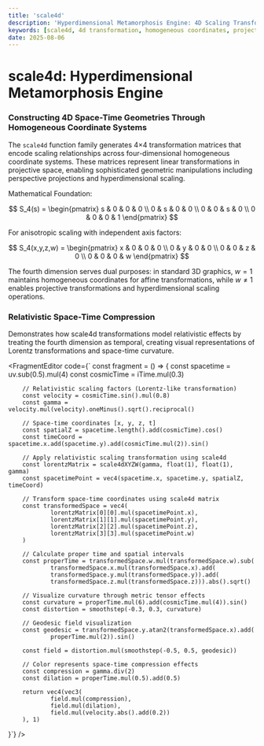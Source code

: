```yaml
---
title: 'scale4d'
description: 'Hyperdimensional Metamorphosis Engine: 4D Scaling Transformations Through Projective Geometry'
keywords: [scale4d, 4d transformation, homogeneous coordinates, projective geometry, hypercube, dimensional scaling]
date: 2025-08-06
---
```



# scale4d: Hyperdimensional Metamorphosis Engine

### Constructing 4D Space-Time Geometries Through Homogeneous Coordinate Systems

The `scale4d` function family generates 4×4 transformation matrices that encode scaling relationships across four-dimensional homogeneous coordinate systems. These matrices represent linear transformations in projective space, enabling sophisticated geometric manipulations including perspective projections and hyperdimensional scaling.

Mathematical Foundation:

$$
S_4(s) = \begin{pmatrix}
s & 0 & 0 & 0 \\
0 & s & 0 & 0 \\
0 & 0 & s & 0 \\
0 & 0 & 0 & 1
\end{pmatrix}
$$

For anisotropic scaling with independent axis factors:

$$
S_4(x,y,z,w) = \begin{pmatrix}
x & 0 & 0 & 0 \\
0 & y & 0 & 0 \\
0 & 0 & z & 0 \\
0 & 0 & 0 & w
\end{pmatrix}
$$

The fourth dimension serves dual purposes: in standard 3D graphics, $w=1$ maintains homogeneous coordinates for affine transformations, while $w \neq 1$ enables projective transformations and hyperdimensional scaling operations.

### Relativistic Space-Time Compression

Demonstrates how scale4d transformations model relativistic effects by treating the fourth dimension as temporal, creating visual representations of Lorentz transformations and space-time curvature.

<FragmentEditor
        code={`
const fragment = () => {
        const spacetime = uv.sub(0.5).mul(4)
        const cosmicTime = iTime.mul(0.3)

        // Relativistic scaling factors (Lorentz-like transformation)
        const velocity = cosmicTime.sin().mul(0.8)
        const gamma = velocity.mul(velocity).oneMinus().sqrt().reciprocal()

        // Space-time coordinates [x, y, z, t]
        const spatialZ = spacetime.length().add(cosmicTime).cos()
        const timeCoord = spacetime.x.add(spacetime.y).add(cosmicTime.mul(2)).sin()

        // Apply relativistic scaling transformation using scale4d
        const lorentzMatrix = scale4dXYZW(gamma, float(1), float(1), gamma)
        const spacetimePoint = vec4(spacetime.x, spacetime.y, spatialZ, timeCoord)

        // Transform space-time coordinates using scale4d matrix
        const transformedSpace = vec4(
                lorentzMatrix[0][0].mul(spacetimePoint.x),
                lorentzMatrix[1][1].mul(spacetimePoint.y),
                lorentzMatrix[2][2].mul(spacetimePoint.z),
                lorentzMatrix[3][3].mul(spacetimePoint.w)
        )

        // Calculate proper time and spatial intervals
        const properTime = transformedSpace.w.mul(transformedSpace.w).sub(
                transformedSpace.x.mul(transformedSpace.x).add(
                transformedSpace.y.mul(transformedSpace.y)).add(
                transformedSpace.z.mul(transformedSpace.z))).abs().sqrt()

        // Visualize curvature through metric tensor effects
        const curvature = properTime.mul(6).add(cosmicTime.mul(4)).sin()
        const distortion = smoothstep(-0.3, 0.3, curvature)

        // Geodesic field visualization
        const geodesic = transformedSpace.y.atan2(transformedSpace.x).add(
                properTime.mul(2)).sin()

        const field = distortion.mul(smoothstep(-0.5, 0.5, geodesic))

        // Color represents space-time compression effects
        const compression = gamma.div(2)
        const dilation = properTime.mul(0.5).add(0.5)

        return vec4(vec3(
                field.mul(compression),
                field.mul(dilation),
                field.mul(velocity.abs().add(0.2))
        ), 1)

}`}
/>
